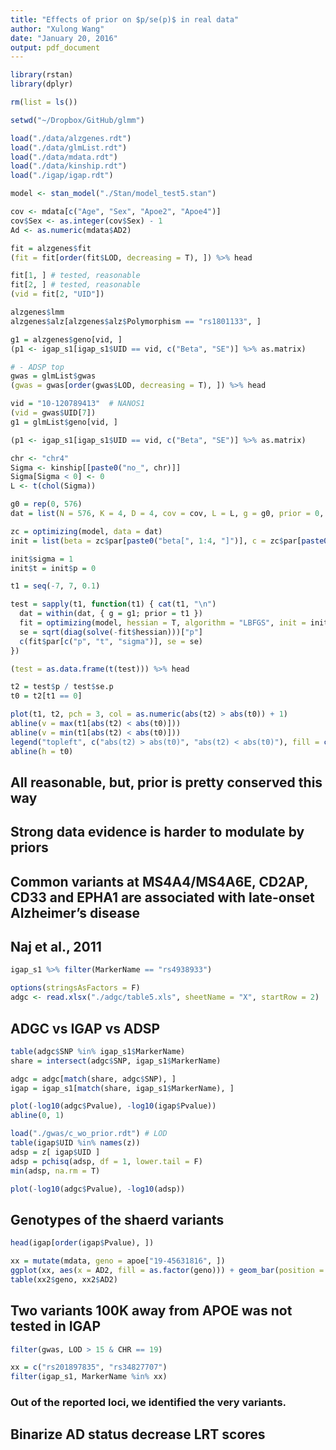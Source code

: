 ```yaml
---
title: "Effects of prior on $p/se(p)$ in real data"
author: "Xulong Wang"
date: "January 20, 2016"
output: pdf_document
---
```


```r

library(rstan)
library(dplyr)

rm(list = ls())

setwd("~/Dropbox/GitHub/glmm")

load("./data/alzgenes.rdt")
load("./data/glmList.rdt")
load("./data/mdata.rdt")
load("./data/kinship.rdt")
load("./igap/igap.rdt")

model <- stan_model("./Stan/model_test5.stan")

cov <- mdata[c("Age", "Sex", "Apoe2", "Apoe4")]
cov$Sex <- as.integer(cov$Sex) - 1
Ad <- as.numeric(mdata$AD2)

fit = alzgenes$fit
(fit = fit[order(fit$LOD, decreasing = T), ]) %>% head

fit[1, ] # tested, reasonable
fit[2, ] # tested, reasonable
(vid = fit[2, "UID"])

alzgenes$lmm
alzgenes$alz[alzgenes$alz$Polymorphism == "rs1801133", ]

g1 = alzgenes$geno[vid, ]
(p1 <- igap_s1[igap_s1$UID == vid, c("Beta", "SE")] %>% as.matrix)

# - ADSP top
gwas = glmList$gwas
(gwas = gwas[order(gwas$LOD, decreasing = T), ]) %>% head

vid = "10-120789413"  # NANOS1
(vid = gwas$UID[7])
g1 = glmList$geno[vid, ]

(p1 <- igap_s1[igap_s1$UID == vid, c("Beta", "SE")] %>% as.matrix)

chr <- "chr4"
Sigma <- kinship[[paste0("no_", chr)]]
Sigma[Sigma < 0] <- 0
L <- t(chol(Sigma))

g0 = rep(0, 576)
dat = list(N = 576, K = 4, D = 4, cov = cov, L = L, g = g0, prior = 0, Ad = Ad)

zc = optimizing(model, data = dat)
init = list(beta = zc$par[paste0("beta[", 1:4, "]")], c = zc$par[paste0("c[", 1:3, "]")], z = zc$par[paste0("z[", 1:576, "]")])

init$sigma = 1
init$t = init$p = 0

t1 = seq(-7, 7, 0.1)

test = sapply(t1, function(t1) { cat(t1, "\n")
  dat = within(dat, { g = g1; prior = t1 })
  fit = optimizing(model, hessian = T, algorithm = "LBFGS", init = init, data = dat)
  se = sqrt(diag(solve(-fit$hessian)))["p"]
  c(fit$par[c("p", "t", "sigma")], se = se)
})

(test = as.data.frame(t(test))) %>% head

t2 = test$p / test$se.p
t0 = t2[t1 == 0]

plot(t1, t2, pch = 3, col = as.numeric(abs(t2) > abs(t0)) + 1)
abline(v = max(t1[abs(t2) < abs(t0)]))
abline(v = min(t1[abs(t2) < abs(t0)]))
legend("topleft", c("abs(t2) > abs(t0)", "abs(t2) < abs(t0)"), fill = c("red", "black"))
abline(h = t0)

```

## All reasonable, but, prior is pretty conserved this way

## Strong data evidence is harder to modulate by priors

## Common variants at MS4A4/MS4A6E, CD2AP, CD33 and EPHA1 are associated with late-onset Alzheimer's disease
## Naj et al., 2011

```r

igap_s1 %>% filter(MarkerName == "rs4938933")

options(stringsAsFactors = F)
adgc <- read.xlsx("./adgc/table5.xls", sheetName = "X", startRow = 2)

```

## ADGC vs IGAP vs ADSP

```r

table(adgc$SNP %in% igap_s1$MarkerName)
share = intersect(adgc$SNP, igap_s1$MarkerName)

adgc = adgc[match(share, adgc$SNP), ]
igap = igap_s1[match(share, igap_s1$MarkerName), ]

plot(-log10(adgc$Pvalue), -log10(igap$Pvalue))
abline(0, 1)

load("./gwas/c_wo_prior.rdt") # LOD
table(igap$UID %in% names(z))
adsp = z[ igap$UID ]
adsp = pchisq(adsp, df = 1, lower.tail = F)
min(adsp, na.rm = T)

plot(-log10(adgc$Pvalue), -log10(adsp))

```

## Genotypes of the shaerd variants

```r

head(igap[order(igap$Pvalue), ])

xx = mutate(mdata, geno = apoe["19-45631816", ])
ggplot(xx, aes(x = AD2, fill = as.factor(geno))) + geom_bar(position = "fill")
table(xx2$geno, xx2$AD2)

```

## Two variants 100K away from APOE was not tested in IGAP

```r

filter(gwas, LOD > 15 & CHR == 19)

xx = c("rs201897835", "rs34827707")
filter(igap_s1, MarkerName %in% xx)

```

### Out of the reported loci, we identified the very variants.

## Binarize AD status decrease LRT scores
